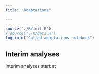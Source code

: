 ```yaml
---
title: "Adaptations"

---
```


```r
source("./R/init.R")
# source("./R/data.R")
log_info("Called adaptations notebook")
```



## Interim analyses

Interim analyses start at 